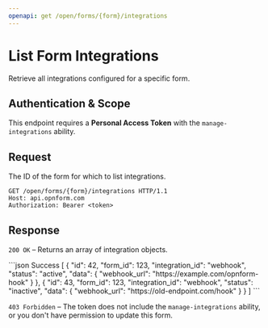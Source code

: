 ```yaml
---
openapi: get /open/forms/{form}/integrations
---
```


# List Form Integrations

Retrieve all integrations configured for a specific form.

## Authentication & Scope

This endpoint requires a **Personal Access Token** with the `manage-integrations` ability.

## Request

<ParamField path="form" type="number" required>
The ID of the form for which to list integrations.
</ParamField>

```http
GET /open/forms/{form}/integrations HTTP/1.1
Host: api.opnform.com
Authorization: Bearer <token>
```

## Response

`200 OK` – Returns an array of integration objects.

<ResponseExample>
```json Success
[
  {
    "id": 42,
    "form_id": 123,
    "integration_id": "webhook",
    "status": "active",
    "data": {
      "webhook_url": "https://example.com/opnform-hook"
    }
  },
  {
    "id": 43,
    "form_id": 123,
    "integration_id": "webhook",
    "status": "inactive",
    "data": {
      "webhook_url": "https://old-endpoint.com/hook"
    }
  }
]
```
</ResponseExample>

`403 Forbidden` – The token does not include the `manage-integrations` ability, or you don't have permission to update this form.
